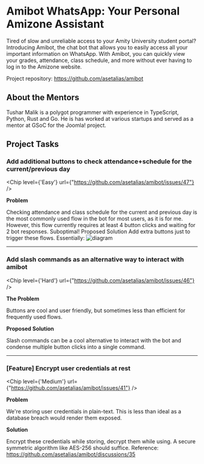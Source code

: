 
# Amibot WhatsApp: Your Personal Amizone Assistant

Tired of slow and unreliable access to your Amity University student portal? Introducing Amibot, the chat bot that allows you to easily access all your important information on WhatsApp. With Amibot, you can quickly view your grades, attendance, class schedule, and more without ever having to log in to the Amizone website.

Project repository: https://github.com/asetalias/amibot

## About the Mentors

Tushar Malik is a polygot programmer with experience in TypeScript, Python, Rust and Go. He is has worked at various startups and served as a mentor at GSoC for the Joomla! project.

## Project Tasks

### Add additional buttons to check attendance+schedule for the current/previous day

<Chip level={'Easy'} url={"https://github.com/asetalias/amibot/issues/47"} />

**Problem**

Checking attendance and class schedule for the current and previous day is the most commonly used flow in the bot for most users, as it is for me. However, this flow currently requires at least 4 button clicks and waiting for 2 bot responses. Suboptimal!
Proposed Solution
Add extra buttons just to trigger these flows. Essentially:
![diagram](https://user-images.githubusercontent.com/72784348/261934128-a47db851-350e-4862-aec7-c3557c7486ee.png)

---

### Add slash commands as an alternative way to interact with amibot

<Chip level={'Hard'} url={"https://github.com/asetalias/amibot/issues/46"} />

**The Problem**

Buttons are cool and user friendly, but sometimes less than efficient for frequently used flows.

**Proposed Solution**

Slash commands can be a cool alternative to interact with the bot and condense multiple button clicks into a single command.

---

### [Feature] Encrypt user credentials at rest

<Chip level={'Medium'} url={"https://github.com/asetalias/amibot/issues/41"} />

**Problem**

We're storing user credentials in plain-text. This is less than ideal as a database breach would render them exposed.

**Solution**

Encrypt these credentials while storing, decrypt them while using. A secure symmetric algorithm like AES-256 should suffice.
Reference: https://github.com/asetalias/amibot/discussions/35
